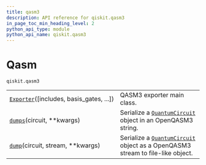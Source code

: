 ```yaml
---
title: qasm3
description: API reference for qiskit.qasm3
in_page_toc_min_heading_level: 2
python_api_type: module
python_api_name: qiskit.qasm3
---
```


<span id="module-qiskit.qasm3" />

<span id="qiskit-qasm3" />

<span id="qasm-qiskit-qasm3" />

# Qasm

`qiskit.qasm3`

|                                                                                             |                                                                                                                                                 |
| ------------------------------------------------------------------------------------------- | ----------------------------------------------------------------------------------------------------------------------------------------------- |
| [`Exporter`](qiskit.qasm3.Exporter "qiskit.qasm3.Exporter")(\[includes, basis\_gates, ...]) | QASM3 exporter main class.                                                                                                                      |
| [`dumps`](qiskit.qasm3.dumps "qiskit.qasm3.dumps")(circuit, \*\*kwargs)                     | Serialize a [`QuantumCircuit`](qiskit.circuit.QuantumCircuit "qiskit.circuit.QuantumCircuit") object in an OpenQASM3 string.                    |
| [`dump`](qiskit.qasm3.dump "qiskit.qasm3.dump")(circuit, stream, \*\*kwargs)                | Serialize a [`QuantumCircuit`](qiskit.circuit.QuantumCircuit "qiskit.circuit.QuantumCircuit") object as a OpenQASM3 stream to file-like object. |

